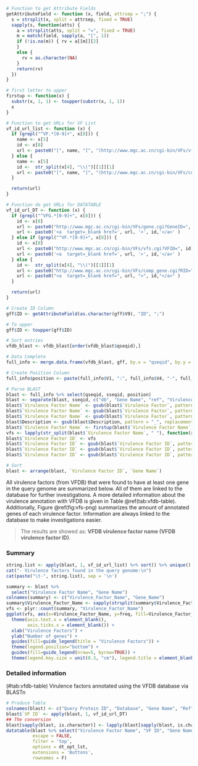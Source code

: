 ```r
# Function to get Attribute Fields
getAttributeField <- function (x, field, attrsep = ";") {
  s = strsplit(x, split = attrsep, fixed = TRUE)
  sapply(s, function(atts) {
    a = strsplit(atts, split = "=", fixed = TRUE)
    m = match(field, sapply(a, "[", 1))
    if (!is.na(m)) { rv = a[[m]][2]
    }
    else {
      rv = as.character(NA)
    }
    return(rv)
  })
}

# first letter to upper
firstup <- function(x) {
  substr(x, 1, 1) <- toupper(substr(x, 1, 1))
  x
}

# Function to get URLs for VF List
vf_id_url_list <- function (x) {
  if (grepl("^VF.*[0-9]+", x[8])) {
    name <- x[5]
    id <- x[8]
    url <- paste0("[", name, "]", "(http://www.mgc.ac.cn/cgi-bin/VFs/vfs.cgi?VFID=", id, ")")
  } else {
    name <- x[5]
    id <-  str_split(x[4], "\\(")[[1]][1]
    url <- paste0("[", name, "]", "(http://www.mgc.ac.cn/cgi-bin/VFs/comp_gene.cgi?RID=", id, ")")
  }

  return(url)
}

# Function do get URLs for DATATABLE
vf_id_url_DT <- function (x) {
  if (grepl("^VFG.*[0-9]+", x[8])) {
    id <- x[8]
    url <- paste0("http://www.mgc.ac.cn/cgi-bin/VFs/gene.cgi?GeneID=", id)
    url <- paste0('<a  target=_blank href=', url, '>', id,'</a>' )
  } else if (grepl("^VF.*[0-9]+", x[8])) {
    id <- x[8]
    url <- paste0("http://www.mgc.ac.cn/cgi-bin/VFs/vfs.cgi?VFID=", id)
    url <- paste0('<a  target=_blank href=', url, '>', id,'</a>' )
  } else {
    id <-  str_split(x[4], "\\(")[[1]][1]
    url <- paste0("http://www.mgc.ac.cn/cgi-bin/VFs/comp_gene.cgi?RID=", id)
    url <- paste0("<a  target=_blank href=", url, ">", id,"</a>" )
  }

  return(url)
}

# Create ID Column
gff$ID <- getAttributeField(as.character(gff$V9), "ID", ";")

# To upper
gff$ID <- toupper(gff$ID)

# Sort entries
vfdb_blast <- vfdb_blast[order(vfdb_blast$qseqid),]

# Data Complete
full_info <- merge.data.frame(vfdb_blast, gff, by.x = "qseqid", by.y = "ID")

# Create Position Column
full_info$position <- paste(full_info$V1, ":", full_info$V4, "-", full_info$V5, sep = "")

# Parse BLAST
blast <- full_info %>% select(qseqid, sseqid, position)
blast <- separate(blast, sseqid, c("db", "Gene Name", "ref", "Virulence Factor Name", "Description"), sep = "~~~", extra = "merge")
blast$`Virulence Factor Name` <- gsub(blast$`Virulence Factor`, pattern = "\\[", replacement = "")
blast$`Virulence Factor Name` <- gsub(blast$`Virulence Factor`, pattern = "\\]", replacement = "")
blast$`Virulence Factor Name` <- gsub(blast$`Virulence Factor`, pattern = "_", replacement = " ")
blast$Description <- gsub(blast$Description, pattern = "_", replacement = " ")
blast$`Virulence Factor Name` <- firstup(blast$`Virulence Factor Name`)
vfs <- lapply(str_split(blast$`Virulence Factor Name`, " "), function(x){ x[str_detect(x, "VF\\d+")] })
blast$`Virulence Factor ID` <- vfs
blast$`Virulence Factor ID` <- gsub(blast$`Virulence Factor ID`, pattern = "\\(", replacement = "")
blast$`Virulence Factor ID` <- gsub(blast$`Virulence Factor ID`, pattern = "\\)", replacement = "")
blast$`Virulence Factor ID` <- gsub(blast$`Virulence Factor ID`, pattern = " ", replacement = "")

# Sort
blast <- arrange(blast, `Virulence Factor ID`, `Gene Name`)
```

All virulence factors (from VFDB) that were found to have at least one gene in the query genome are summarized below. All of them are linked to the database for further investigations. A more detailed information about the virulence annotation with VFDB is given in Table \@ref(tab:vfdb-table). Additionally, Figure \@ref(fig:vfs-png) summarizes the amount of annotated genes of each virulence factor. Information are always linked to the database to make investigations easier.

> The results are showed as: **VFDB virulence factor name (VFDB virulence factor ID)**.

### Summary

```r
string.list <- apply(blast, 1, vf_id_url_list) %>% sort() %>% unique()
cat("- Virulence factors found in the query genome:\n")
cat(paste("\t-", string.list), sep = '\n')
```

```r
summary <- blast %>%
  select("Virulence Factor Name", "Gene Name")
colnames(summary) <- c("Virulence_Factor_Name", "Gene_Name")
summary$Virulence_Factor_Name <- sapply(strsplit(summary$Virulence_Factor_Name, " (", fixed = TRUE), head, 1)
vfs <- plyr::count(summary, "Virulence_Factor_Name")
ggplot(vfs, aes(x=Virulence_Factor_Name, y=freq, fill=Virulence_Factor_Name)) + geom_bar(stat = "identity") +
  theme(axis.text.x = element_blank(),
        axis.ticks.x = element_blank()) +
  xlab("Virulence Factors") +
  ylab("Number of genes") +
  guides(fill=guide_legend(title = "Virulence Factors")) +
  theme(legend.position="bottom") +
  guides(fill=guide_legend(nrow=5, byrow=TRUE)) +
  theme(legend.key.size = unit(0.3, "cm"), legend.title = element_blank())
```

### Detailed information

<caption>(#tab:vfdb-table) Virulence factors annotated using the VFDB database via BLASTn</caption>
```r
# Produce Table
colnames(blast) <- c("Query Protein ID", "Database", "Gene Name", "Ref", "Virulence Factor Name", "Description", "Query Protein Coordinates", "VF ID")
blast$`VF ID` <- apply(blast, 1, vf_id_url_DT)
## The conversion
blast[sapply(blast, is.character)] <- lapply(blast[sapply(blast, is.character)], as.factor)
datatable(blast %>% select("Virulence Factor Name", "VF ID", "Gene Name", "Description", "Query Protein ID", "Query Protein Coordinates"),
          escape = FALSE,
          filter = 'top',
          options = dt_opt_lst,
          extensions = 'Buttons',
          rownames = F)
```
